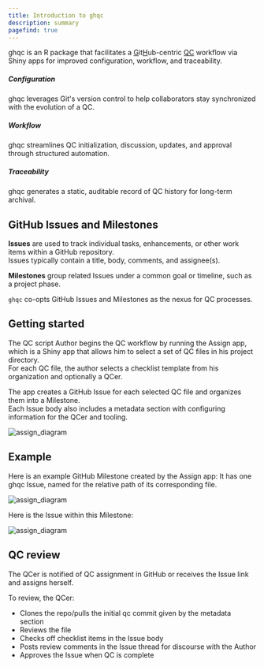 ```yaml
---
title: Introduction to ghqc
description: summary
pagefind: true
---
```






<Aside type='tip' title="ghqc">

ghqc is an R package that facilitates a 
<u>G</u>it<u>H</u>ub-centric 
<u>Q</u><u>C</u> workflow via Shiny apps for improved configuration, workflow, and traceability.

##### Configuration

ghqc leverages Git's version control to help collaborators stay synchronized with the evolution of a QC.

##### Workflow

ghqc streamlines QC initialization, discussion, updates, and approval through structured automation.

##### Traceability

ghqc generates a static, auditable record of QC history for long-term archival.

</Aside>

## GitHub Issues and Milestones

**Issues** are used to track individual tasks, enhancements, or other work items within a GitHub repository.\
Issues typically contain a title, body, comments, and assignee(s).

**Milestones** group related Issues under a common goal or timeline, such as a project phase. 

`ghqc` co-opts GitHub Issues and Milestones as the nexus for QC processes.

## Getting started

The QC script Author begins the QC workflow by running the Assign app, which is a Shiny app that allows him to select a set of QC files in his project directory.\
For each QC file, the author selects a checklist template from his organization and optionally a QCer.

The app creates a GitHub Issue for each selected QC file and organizes them into a Milestone.\
Each Issue body also includes a metadata section with configuring information for the QCer and tooling.

![assign_diagram](/ghqc-docs/assign_diagram.png)

## Example 

Here is an example GitHub Milestone created by the Assign app:
It has one ghqc Issue, named for the relative path of its corresponding file.

![assign_diagram](/ghqc-docs/milestone_example2.png)

Here is the Issue within this Milestone:

![assign_diagram](/ghqc-docs/issue_example2.png)

## QC review

The QCer is notified of QC assignment in GitHub or receives the Issue link and assigns herself.

To review, the QCer:
- Clones the repo/pulls the initial qc commit given by the metadata section
- Reviews the file 
- Checks off checklist items in the Issue body
- Posts review comments in the Issue thread for discourse with the Author
- Approves the Issue when QC is complete